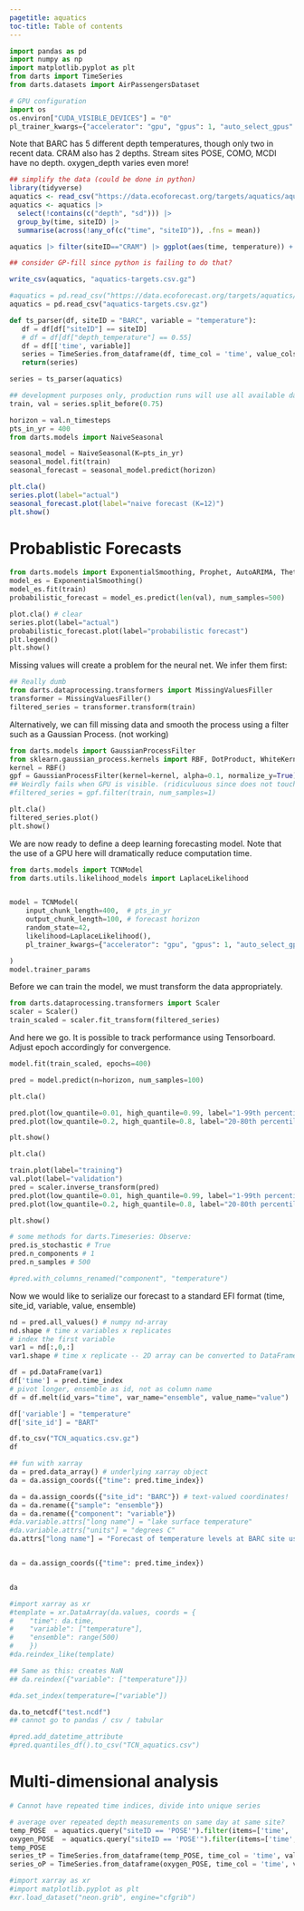 ```yaml
---
pagetitle: aquatics
toc-title: Table of contents
---
```



``` python
import pandas as pd
import numpy as np
import matplotlib.pyplot as plt
from darts import TimeSeries
from darts.datasets import AirPassengersDataset

# GPU configuration
import os
os.environ["CUDA_VISIBLE_DEVICES"] = "0"
pl_trainer_kwargs={"accelerator": "gpu", "gpus": 1, "auto_select_gpus": True} 

```


Note that BARC has 5 different depth temperatures, though only two in recent data. CRAM also has 2 depths.  Stream sites POSE, COMO, MCDI have no depth.  oxygen_depth varies even more!

```r
## simplify the data (could be done in python)
library(tidyverse)
aquatics <- read_csv("https://data.ecoforecast.org/targets/aquatics/aquatics-targets.csv.gz") 
aquatics <- aquatics |> 
  select(!contains(c("depth", "sd"))) |> 
  group_by(time, siteID) |> 
  summarise(across(!any_of(c("time", "siteID")), .fns = mean))

aquatics |> filter(siteID=="CRAM") |> ggplot(aes(time, temperature)) + geom_point()

## consider GP-fill since python is failing to do that?

write_csv(aquatics, "aquatics-targets.csv.gz")

```

``` python
#aquatics = pd.read_csv("https://data.ecoforecast.org/targets/aquatics/aquatics-targets.csv.gz") 
aquatics = pd.read_csv("aquatics-targets.csv.gz") 

def ts_parser(df, siteID = "BARC", variable = "temperature"):
   df = df[df["siteID"] == siteID]
   # df = df[df["depth_temperature"] == 0.55]
   df = df[['time', variable]]
   series = TimeSeries.from_dataframe(df, time_col = 'time', value_cols = variable, fill_missing_dates = True, freq = 'D')
   return(series)

series = ts_parser(aquatics)
```

``` python
## development purposes only, production runs will use all available data
train, val = series.split_before(0.75)
```

``` python
horizon = val.n_timesteps
pts_in_yr = 400
from darts.models import NaiveSeasonal

seasonal_model = NaiveSeasonal(K=pts_in_yr)
seasonal_model.fit(train)
seasonal_forecast = seasonal_model.predict(horizon)
```


```r
plt.cla()
series.plot(label="actual")
seasonal_forecast.plot(label="naive forecast (K=12)")
plt.show()

```


# Probablistic Forecasts

``` python
from darts.models import ExponentialSmoothing, Prophet, AutoARIMA, Theta
model_es = ExponentialSmoothing()
model_es.fit(train)
probabilistic_forecast = model_es.predict(len(val), num_samples=500)

plot.cla() # clear
series.plot(label="actual")
probabilistic_forecast.plot(label="probabilistic forecast")
plt.legend()
plt.show()

```


Missing values will create a problem for the neural net. We infer them
first:


``` python

## Really dumb
from darts.dataprocessing.transformers import MissingValuesFiller
transformer = MissingValuesFiller()
filtered_series = transformer.transform(train)
```


Alternatively, we can fill missing data and smooth the process using a filter such as a Gaussian Process. (not working)

``` python
from darts.models import GaussianProcessFilter
from sklearn.gaussian_process.kernels import RBF, DotProduct, WhiteKernel
kernel = RBF()
gpf = GaussianProcessFilter(kernel=kernel, alpha=0.1, normalize_y=True)
## Weirdly fails when GPU is visible. (ridiculuous since does not touch GPU?)
#filtered_series = gpf.filter(train, num_samples=1)
```

``` python
plt.cla()
filtered_series.plot()
plt.show()
```

We are now ready to define a deep learning forecasting model. 
Note that the use of a GPU here will dramatically reduce computation time.

``` python
from darts.models import TCNModel
from darts.utils.likelihood_models import LaplaceLikelihood


model = TCNModel(
    input_chunk_length=400,  # pts_in_yr
    output_chunk_length=100, # forecast horizon
    random_state=42,
    likelihood=LaplaceLikelihood(),
    pl_trainer_kwargs={"accelerator": "gpu", "gpus": 1, "auto_select_gpus": True} 

)
model.trainer_params
```
Before we can train the model, we must transform the data appropriately.

``` python
from darts.dataprocessing.transformers import Scaler
scaler = Scaler()
train_scaled = scaler.fit_transform(filtered_series)
```

And here we go.  It is possible to track performance using Tensorboard. Adjust epoch accordingly for convergence.

``` python
model.fit(train_scaled, epochs=400)
```

``` python
pred = model.predict(n=horizon, num_samples=100)
```

``` python
plt.cla()

pred.plot(low_quantile=0.01, high_quantile=0.99, label="1-99th percentiles")
pred.plot(low_quantile=0.2, high_quantile=0.8, label="20-80th percentiles")

plt.show()
```


``` python
plt.cla()

train.plot(label="training")
val.plot(label="validation")
pred = scaler.inverse_transform(pred)
pred.plot(low_quantile=0.01, high_quantile=0.99, label="1-99th percentiles")
pred.plot(low_quantile=0.2, high_quantile=0.8, label="20-80th percentiles")

plt.show()
```

``` python
# some methods for darts.Timeseries: Observe:
pred.is_stochastic # True
pred.n_components # 1
pred.n_samples # 500

#pred.with_columns_renamed("component", "temperature")
```


Now we would like to serialize our forecast to a standard EFI format
(time, site_id, variable, value, ensemble)

``` python

nd = pred.all_values() # numpy nd-array
nd.shape # time x variables x replicates
# index the first variable
var1 = nd[:,0,:]
var1.shape # time x replicate -- 2D array can be converted to DataFrame
```

``` python

df = pd.DataFrame(var1)
df['time'] = pred.time_index
# pivot longer, ensemble as id, not as column name
df = df.melt(id_vars="time", var_name="ensemble", value_name="value")

df['variable'] = "temperature"
df['site_id'] = "BART"

df.to_csv("TCN_aquatics.csv.gz")
df
```


``` python

## fun with xarray
da = pred.data_array() # underlying xarray object
da = da.assign_coords({"time": pred.time_index})

da = da.assign_coords({"site_id": "BARC"}) # text-valued coordinates!
da = da.rename({"sample": "ensemble"})
da = da.rename({"component": "variable"})
#da.variable.attrs["long name"] = "lake surface temperature"
#da.variable.attrs["units"] = "degrees C"
da.attrs["long name"] = "Forecast of temperature levels at BARC site using a ML-based prediction"


da = da.assign_coords({"time": pred.time_index})


da
```


``` python
#import xarray as xr
#template = xr.DataArray(da.values, coords = {
#    "time": da.time,
#    "variable": ["temperature"],
#    "ensemble": range(500)
#    })
#da.reindex_like(template)

## Same as this: creates NaN
## da.reindex({"variable": ["temperature"]})

#da.set_index(temperature=["variable"])
```


``` python

da.to_netcdf("test.ncdf")
## cannot go to pandas / csv / tabular

#pred.add_datetime_attribute
#pred.quantiles_df().to_csv("TCN_aquatics.csv")
```


# Multi-dimensional analysis



``` python
# Cannot have repeated time indices, divide into unique series

# average over repeated depth measurements on same day at same site?
temp_POSE  = aquatics.query("siteID == 'POSE'").filter(items=['time', 'temperature', 'depth_temperature'])
oxygen_POSE  = aquatics.query("siteID == 'POSE'").filter(items=['time', 'oxygen', 'depth_oxygen'])
temp_POSE
series_tP = TimeSeries.from_dataframe(temp_POSE, time_col = 'time', value_cols='temperature', fill_missing_dates=True, freq='D')
series_oP = TimeSeries.from_dataframe(oxygen_POSE, time_col = 'time', value_cols='oxygen', fill_missing_dates=True, freq='D')
```


``` python
#import xarray as xr
#import matplotlib.pyplot as plt
#xr.load_dataset("neon.grib", engine="cfgrib")
```


